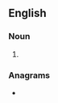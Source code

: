 ==English==

===Noun===
{{head|en|noun plural form}}

# {{plural of|nomogram|lang=en}}

===Anagrams===
* {{anagrams|en|groomsman|monograms|somnogram}}